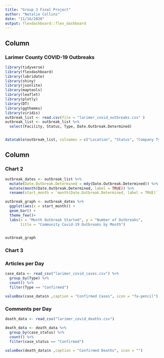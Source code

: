 ```yaml
---
title: "Group 3 Final Project"
author: "Natalie Collins"
date: "11/16/2020"
output: flexdashboard::flex_dashboard
---
```

 Column {data-width=600}
-------------------------------------
  
### Larimer County COVID-19 Outbreaks 
  
```r
library(tidyverse)
library(flexdashboard)
library(lubridate)
library(shiny)
library(jsonlite)
library(maptools)
library(leaflet)
library(plotly)
library(DT)
library(ggthemes)
library(viridis)
outbreak_list <- read.csv(file = "larimer_covid_outbreaks.csv" )
outbreak_list <- outbreak_list %>%
  select(Facility, Status, Type, Date.Outbreak.Determined)


datatable(outbreak_list, colnames = c("Location", "Status", "Company Type", "Start Outbreak Date"), extensions = "Scroller", style="bootstrap", class="compact", width="100%", options=list(deferRender=TRUE, scrollY=300, scroller=TRUE))
```

Column {data-width=400}
-------------------------------------
  
### Chart 2
```r
outbreak_dates <- outbreak_list %>% 
  mutate(Date.Outbreak.Determined = mdy(Date.Outbreak.Determined)) %>%  
  mutate(month(Date.Outbreak.Determined, label = TRUE)) %>% 
  rename(start_month = `month(Date.Outbreak.Determined, label = TRUE)`)

outbreak_graph <- outbreak_dates %>% 
  ggplot(aes(x = start_month)) +
  geom_bar() +
  theme_few()+
  labs(x = "Month Outbreak Started", y = "Number of Outbreaks", 
       title = "Community Covid-19 Outbreaks by Month")
  

outbreak_graph
```

### Chart 3


### Articles per Day

```r
case_data <- read_csv("larimer_covid_cases.csv") %>% 
  group_by(Type) %>% 
  count() %>% 
  filter(Type == "Confirmed")

valueBox(case_data$n ,caption = "Confirmed Cases", icon = "fa-pencil")

```

### Comments per Day

```r
death_data <- read_csv("larimer_covid_deaths.csv")

death_data <- death_data %>% 
  group_by(case_status) %>% 
  count() %>% 
  filter(case_status == "Confirmed")

valueBox(death_data$n ,caption = "Confirmed Deaths", icon = "")
```